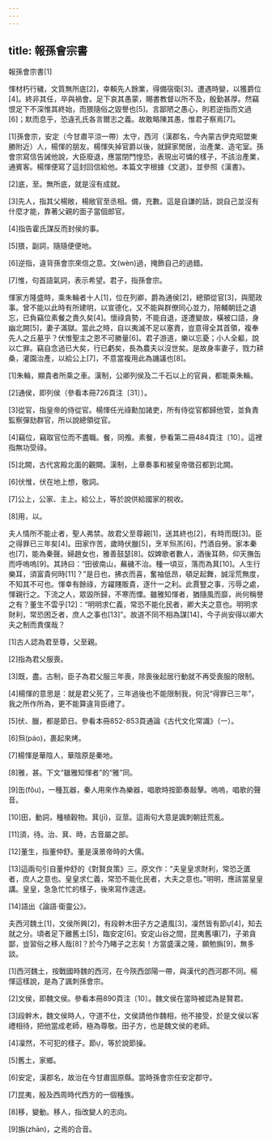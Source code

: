 ```yaml
---
---
---
```

title: 報孫會宗書
---




報孫會宗書[1]

惲材朽行穢，文質無所底[2]，幸賴先人餘業，得備宿衛[3]。遭遇時變，以獲爵位[4]。終非其任，卒與禍會。足下哀其愚蒙，賜書教督以所不及，殷勤甚厚。然竊恨足下不深惟其終始，而猥隨俗之毀譽也[5]。言鄙陋之愚心，則若逆指而文過[6]；默而息乎，恐違孔氏各言爾志之義。故敢略陳其愚，惟君子察焉[7]。

[1]孫會宗，安定（今甘肅平涼一帶）太守，西河（漢郡名，今內蒙古伊克昭盟東勝附近）人，楊惲的朋友。楊惲失掉官爵以後，就歸家閒居，治產業、造宅室。孫會宗寫信告誡他說，大臣廢退，應當閉門惶恐，表現出可憐的樣子，不該治產業，通賓客。楊惲便寫了這封回信給他。本篇文字根據《文選》，並參照《漢書》。

[2]底，至。無所底，就是沒有成就。

[3]先人，指其父楊敞，楊敞官至丞相。備，充數。這是自謙的話，說自己並沒有什麼才能，靠著父親的面子當個郎官。

[4]指告霍氏謀反而封侯的事。

[5]猥，副詞，隨隨便便地。

[6]逆指，違背孫會宗來信之意。文(wèn)過，掩飾自己的過錯。

[7]惟，句首語氣詞，表示希望。君子，指孫會宗。

惲家方隆盛時，乘朱輪者十人[1]，位在列卿，爵為通侯[2]，總領從官[3]，與聞政事。曾不能以此時有所建明，以宣德化，又不能與群僚同心並力，陪輔朝廷之遺忘，已負竊位素餐之責久矣[4]。懷祿貪勢，不能自退，遂遭變故，橫被口語，身幽北闕[5]，妻子滿獄。當此之時，自以夷滅不足以塞責，豈意得全其首領，複奉先人之丘墓乎？伏惟聖主之恩不可勝量[6]。君子游道，樂以忘憂；小人全軀，說以亡罪。竊自念過已大矣，行已虧矣，長為農夫以沒世矣。是故身率妻子，戮力耕桑，灌園治產，以給公上[7]，不意當複用此為譏議也[8]。

[1]朱輪，顯貴者所乘之車。漢制，公卿列侯及二千石以上的官員，都能乘朱輪。

[2]通侯，即列侯（參看本冊726頁注〔31〕）。

[3]從官，指皇帝的侍從官。楊惲任光祿勳加諸吏，所有侍從官都歸他管，並負責監察彈劾群官，所以說總領從官。

[4]竊位，竊取官位而不盡職。餐，同飧。素餐，參看第二冊484頁注〔10〕。這裡指無功受祿。

[5]北闕，古代宮殿北面的觀闕。漢制，上章奏事和被皇帝徵召都到北闕。

[6]伏惟，伏在地上想，敬詞。

[7]公上，公家、主上。給公上，等於說供給國家的稅收。

[8]用，以。

夫人情所不能止者，聖人弗禁。故君父至尊親[1]，送其終也[2]，有時而既[3]。臣之得罪已三年矣[4]。田家作苦，歲時伏臘[5]，烹羊炰羔[6]，鬥酒自勞。家本秦也[7]，能為秦聲。婦趙女也，雅善鼓瑟[8]。奴婢歌者數人，酒後耳熱，仰天撫缶而呼嗚嗚[9]。其詩曰：“田彼南山，蕪穢不治。種一頃豆，落而為萁[10]。人生行樂耳，須富貴何時[11]？”是日也，拂衣而喜，奮袖低昂，頓足起舞，誠淫荒無度，不知其不可也。惲幸有餘祿，方糴賤販貴，逐什一之利。此賈豎之事，污辱之處，惲親行之。下流之人，眾毀所歸，不寒而慄。雖雅知惲者，猶隨風而靡，尚何稱譽之有？董生不雲乎[12]：“明明求仁義，常恐不能化民者，卿大夫之意也。明明求財利，常恐困乏者，庶人之事也[13]”。故道不同不相為謀[14]，今子尚安得以卿大夫之制而責僕哉？

[1]古人認為君至尊，父至親。

[2]指為君父服喪。

[3]既，盡。古制，臣子為君父服三年喪，除喪後起居行動就不再受喪服的限制。

[4]楊惲的意思是：就是君父死了，三年過後也不能限制我，何況“得罪已三年”，我之所作所為，更不能算違背臣禮了。

[5]伏、臘，都是節日。參看本冊852-853頁通論《古代文化常識》（一）。

[6]炰(páo)，裹起來烤。

[7]楊惲是華陰人，華陰原是秦地。

[8]雅，甚。下文“雖雅知惲者”的“雅”同。

[9]缶(fǒu)，一種瓦器，秦人用來作為樂器，唱歌時按節奏敲擊。嗚嗚，唱歌的聲音。

[10]田，動詞，種植穀物。萁(jī)，豆莖。這兩句大意是諷刺朝廷荒亂。

[11]須，待。治、萁、時，古音屬之部。

[12]董生，指董仲舒。董是漢景帝時的大儒。

[13]這兩句引自董仲舒的《對賢良策》三。原文作：“夫皇皇求財利，常恐乏匱者，庶人之意也。皇皇求仁義，常恐不能化民者，大夫之意也。”明明，應該當皇皇講。皇皇，急急忙忙的樣子，後來寫作遑遑。

[14]語出《論語·衛靈公》。

夫西河魏土[1]，文侯所興[2]，有段幹木田子方之遺風[3]，凜然皆有節[4]，知去就之分。頃者足下離舊土[5]，臨安定[6]。安定山谷之間，昆夷舊壤[7]，子弟貪鄙，豈習俗之移人哉[8]？於今乃睹子之志矣！方當盛漢之隆，願勉旃[9]，無多談。

[1]西河魏土，按戰國時魏的西河，在今陝西郃陽一帶，與漢代的西河郡不同。楊惲這樣說，是為了諷刺孫會宗。

[2]文侯，即魏文侯。參看本冊890頁注〔10〕。魏文侯在當時被認為是賢君。

[3]段幹木，魏文侯時人，守道不仕，文侯請他作魏相，他不接受，於是文侯以客禮相待，把他當成老師，極為尊敬。田子方，也是魏文侯的老師。

[4]凜然，不可犯的樣子。節，等於說節操。

[5]舊土，家鄉。

[6]安定，漢郡名，故治在今甘肅固原縣。當時孫會宗任安定郡守。

[7]昆夷，殷及西周時代西方的一個種族。

[8]移，變動。移人，指改變人的志向。

[9]旃(zhān)，之焉的合音。